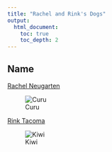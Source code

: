 ```yaml
---
title: "Rachel and Rink's Dogs"
output: 
  html_document:
    toc: true
    toc_depth: 2
---
```


## Name

[Rachel Neugarten](https://github.com/raenb0)


![Curu](images/Curu_snow.jpg)


[Rink Tacoma](https://github.com/rt464)

![Kiwi](images/Kiwi_leaves.jpg)


